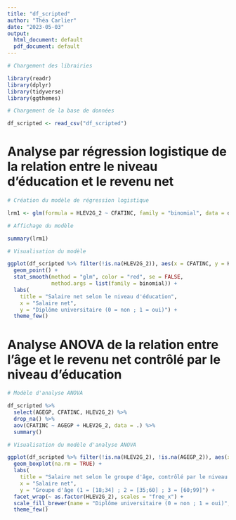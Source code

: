 ```yaml
---
title: "df_scripted"
author: "Théa Carlier"
date: "2023-05-03"
output:
  html_document: default
  pdf_document: default
---
```


```r

# Chargement des librairies

library(readr)
library(dplyr)
library(tidyverse)
library(ggthemes)
```

```r

# Chargement de la base de données

df_scripted <- read_csv("df_scripted")
```

# Analyse par régression logistique de la relation entre le niveau d'éducation et le revenu net

```r

# Création du modèle de régression logistique

lrm1 <- glm(formula = HLEV2G_2 ~ CFATINC, family = "binomial", data = df_scripted)

# Affichage du modèle

summary(lrm1)
```

```r

# Visualisation du modèle

ggplot(df_scripted %>% filter(!is.na(HLEV2G_2)), aes(x = CFATINC, y = HLEV2G_2)) +
  geom_point() +
  stat_smooth(method = "glm", color = "red", se = FALSE,
              method.args = list(family = binomial)) +
  labs(
    title = "Salaire net selon le niveau d'éducation", 
    x = "Salaire net", 
    y = "Diplôme universitaire (0 = non ; 1 = oui)") +
  theme_few()
```

# Analyse ANOVA de la relation entre l'âge et le revenu net contrôlé par le niveau d'éducation

```r

# Modèle d'analyse ANOVA

df_scripted %>%
  select(AGEGP, CFATINC, HLEV2G_2) %>%
  drop_na() %>%
  aov(CFATINC ~ AGEGP + HLEV2G_2, data = .) %>%
  summary()
```

```r

# Visualisation du modèle d'analyse ANOVA

ggplot(df_scripted %>% filter(!is.na(HLEV2G_2), !is.na(AGEGP_2)), aes(x = as.factor(AGEGP_2), y = CFATINC, fill = as.factor(HLEV2G_2))) +
  geom_boxplot(na.rm = TRUE) +
  labs(
    title = "Salaire net selon le groupe d'âge, contrôlé par le niveau d'éducation", 
    x = "Salaire net", 
    y = "Groupe d'âge (1 = [18;34] ; 2 = [35;60] ; 3 = [60;99]") +
  facet_wrap(~ as.factor(HLEV2G_2), scales = "free_x") +
  scale_fill_brewer(name = "Diplôme universitaire (0 = non ; 1 = oui)", palette = "Set1") +
  theme_few()
```

